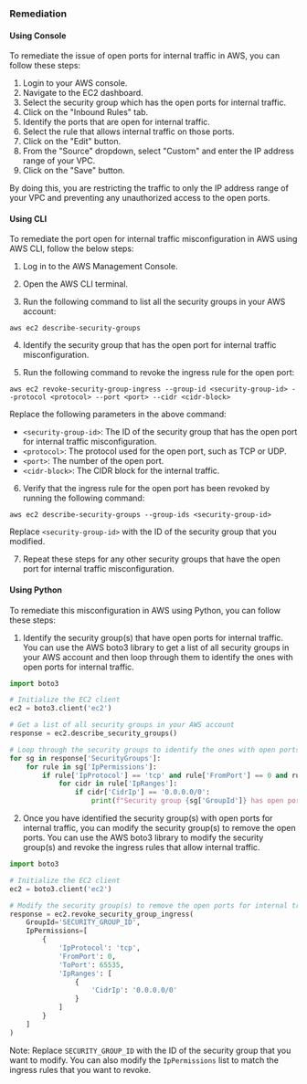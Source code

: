 ### Remediation

#### Using Console

To remediate the issue of open ports for internal traffic in AWS, you can follow these steps:

1. Login to your AWS console.
2. Navigate to the EC2 dashboard.
3. Select the security group which has the open ports for internal traffic.
4. Click on the "Inbound Rules" tab.
5. Identify the ports that are open for internal traffic.
6. Select the rule that allows internal traffic on those ports.
7. Click on the "Edit" button.
8. From the "Source" dropdown, select "Custom" and enter the IP address range of your VPC.
9. Click on the "Save" button.

By doing this, you are restricting the traffic to only the IP address range of your VPC and preventing any unauthorized access to the open ports.

#### Using CLI

To remediate the port open for internal traffic misconfiguration in AWS using AWS CLI, follow the below steps:

1. Log in to the AWS Management Console.

2. Open the AWS CLI terminal.

3. Run the following command to list all the security groups in your AWS account:

```
aws ec2 describe-security-groups
```

4. Identify the security group that has the open port for internal traffic misconfiguration.

5. Run the following command to revoke the ingress rule for the open port:

```
aws ec2 revoke-security-group-ingress --group-id <security-group-id> --protocol <protocol> --port <port> --cidr <cidr-block>
```

Replace the following parameters in the above command:

- `<security-group-id>`: The ID of the security group that has the open port for internal traffic misconfiguration.
- `<protocol>`: The protocol used for the open port, such as TCP or UDP.
- `<port>`: The number of the open port.
- `<cidr-block>`: The CIDR block for the internal traffic.

6. Verify that the ingress rule for the open port has been revoked by running the following command:

```
aws ec2 describe-security-groups --group-ids <security-group-id>
```

Replace `<security-group-id>` with the ID of the security group that you modified.

7. Repeat these steps for any other security groups that have the open port for internal traffic misconfiguration.

#### Using Python

To remediate this misconfiguration in AWS using Python, you can follow these steps:

1. Identify the security group(s) that have open ports for internal traffic. You can use the AWS boto3 library to get a list of all security groups in your AWS account and then loop through them to identify the ones with open ports for internal traffic.

```python
import boto3

# Initialize the EC2 client
ec2 = boto3.client('ec2')

# Get a list of all security groups in your AWS account
response = ec2.describe_security_groups()

# Loop through the security groups to identify the ones with open ports for internal traffic
for sg in response['SecurityGroups']:
    for rule in sg['IpPermissions']:
        if rule['IpProtocol'] == 'tcp' and rule['FromPort'] == 0 and rule['ToPort'] == 65535:
            for cidr in rule['IpRanges']:
                if cidr['CidrIp'] == '0.0.0.0/0':
                    print(f"Security group {sg['GroupId']} has open ports for internal traffic.")
```

2. Once you have identified the security group(s) with open ports for internal traffic, you can modify the security group(s) to remove the open ports. You can use the AWS boto3 library to modify the security group(s) and revoke the ingress rules that allow internal traffic.

```python
import boto3

# Initialize the EC2 client
ec2 = boto3.client('ec2')

# Modify the security group(s) to remove the open ports for internal traffic
response = ec2.revoke_security_group_ingress(
    GroupId='SECURITY_GROUP_ID',
    IpPermissions=[
        {
            'IpProtocol': 'tcp',
            'FromPort': 0,
            'ToPort': 65535,
            'IpRanges': [
                {
                    'CidrIp': '0.0.0.0/0'
                }
            ]
        }
    ]
)
```

Note: Replace `SECURITY_GROUP_ID` with the ID of the security group that you want to modify. You can also modify the `IpPermissions` list to match the ingress rules that you want to revoke.

